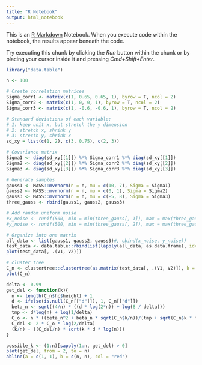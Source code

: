 ```yaml
---
title: "R Notebook"
output: html_notebook
---
```


This is an [R Markdown](http://rmarkdown.rstudio.com) Notebook. When you execute code within the notebook, the results appear beneath the code. 

Try executing this chunk by clicking the *Run* button within the chunk or by placing your cursor inside it and pressing *Cmd+Shift+Enter*. 


```r
library("data.table")
```

```r
n <- 100

# Create correlation matrices
Sigma_corr1 <- matrix(c(1, 0.65, 0.65, 1), byrow = T, ncol = 2)
Sigma_corr2 <- matrix(c(1, 0, 0, 1), byrow = T, ncol = 2)
Sigma_corr3 <- matrix(c(1, -0.6, -0.6, 1), byrow = T, ncol = 2)

# Standard deviations of each variable:
# 1: keep unit x, but stretch the y dimension
# 2: stretch x, shrink y
# 3: strecth y, shrink x
sd_xy = list(c(1, 2), c(3, 0.75), c(2, 3))

# Covariance matrix
Sigma1 <- diag(sd_xy[[1]]) %*% Sigma_corr1 %*% diag(sd_xy[[1]])
Sigma2 <- diag(sd_xy[[2]]) %*% Sigma_corr2 %*% diag(sd_xy[[2]])
Sigma3 <- diag(sd_xy[[3]]) %*% Sigma_corr3 %*% diag(sd_xy[[3]])

# Generate samples
gauss1 <- MASS::mvrnorm(n = n, mu = c(10, 7), Sigma = Sigma1)
gauss2 <- MASS::mvrnorm(n = n, mu = c(0, 1), Sigma = Sigma2)
gauss3 <- MASS::mvrnorm(n = n, mu = c(-5, 8), Sigma = Sigma3)
three_gauss <- rbind(gauss1, gauss2, gauss3)

# Add random uniform noise
#x_noise <- runif(500, min = min(three_gauss[, 1]), max = max(three_gauss[, 1]))
#y_noise <- runif(500, min = min(three_gauss[, 2]), max = max(three_gauss[, 2]))

# Organize into one matrix
all_data <- list(gauss1, gauss2, gauss3)#, cbind(x_noise, y_noise))
test_data <- data.table::rbindlist(lapply(all_data, as.data.frame), idcol = TRUE)
plot(test_data[, .(V1, V2)])
```

```r
# cluster tree
C_n <- clustertree::clustertree(as.matrix(test_data[, .(V1, V2)]), k = 50L)
plot(C_n)
```



```r
delta <- 0.99
get_del <- function(k){
  n <- length(C_n$hc$height) + 1
  d <- ifelse(is.null(C_n[["d"]]), 1, C_n[["d"]])
  beta_n <- sqrt((4/n) * ((d * log(2*n)) + log(8 / delta)))
  tmp <- d*log(n) + log(1/delta)
  C_o <- n * ((beta_n^2 + beta_n * sqrt(C_n$k/n))/(tmp + sqrt(C_n$k * tmp)))
  C_del <- 2 * C_o * log(2/delta)
  (k/n) - ((C_del/n) * sqrt(k * d * log(n)))
}

possible_k <- (1:n)[sapply(1:n, get_del) > 0]
plot(get_del, from = 2, to = n)
abline(a = c(1, 1), b = c(n, n), col = "red")
```

